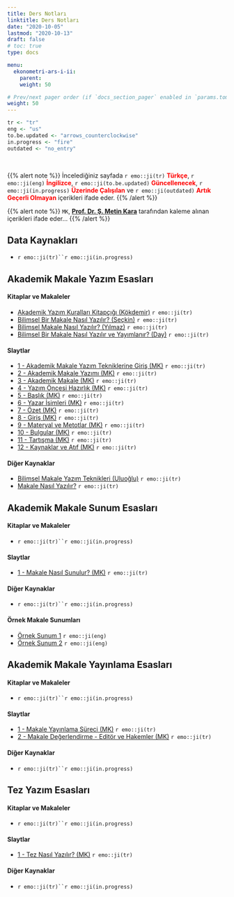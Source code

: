 ```yaml
---
title: Ders Notları
linktitle: Ders Notları
date: "2020-10-05"
lastmod: "2020-10-13"
draft: false
# toc: true
type: docs

menu:
  ekonometri-ars-i-ii:
    parent: 
    weight: 50

# Prev/next pager order (if `docs_section_pager` enabled in `params.toml`)
weight: 50
---
```


```r
tr <- "tr"
eng <- "us"
to.be.updated <- "arrows_counterclockwise"
in.progress <- "fire"
outdated <- "no_entry"
```

<br>

{{% alert note %}}
İncelediğiniz sayfada `r emo::ji(tr)` <font color="red">**Türkçe**</font>, `r emo::ji(eng)` <font color="red">**İngilizce**</font>, `r emo::ji(to.be.updated)` <font color="red">**Güncellenecek**</font>, `r emo::ji(in.progress)` <font color="red">**Üzerinde Çalışılan**</font> ve `r emo::ji(outdated)` <font color="red">**Artık Geçerli Olmayan**</font> içerikleri ifade eder.
{{% /alert %}}

{{% alert note %}}
`MK`, <font color="red">**[Prof. Dr. Ş. Metin Kara](https://scholar.google.com/citations?user=U45CVc0AAAAJ&hl=tr)**</font> tarafından kaleme alınan içerikleri ifade eder...
{{% /alert %}}

## Data Kaynakları
- `r emo::ji(tr)``r emo::ji(in.progress)`

## Akademik Makale Yazım Esasları
#### Kitaplar ve Makaleler
- [Akademik Yazım Kuralları Kitapçığı (Kökdemir)](`r paste0(ekonometri.ars.path, "Kokdemir__Akademik Yazim Kurallari Kitapcigi.pdf")`) `r emo::ji(tr)`
- [Bilimsel Bir Makale Nasıl Yazılır? (Seçkin)](`r paste0(ekonometri.ars.path, "Seckin-(2003a)-Bilimsel Bir Makale Nasil Yazilir-(article).pdf")`) `r emo::ji(tr)`
- [Bilimsel Makale Nasıl Yazılır? (Yılmaz)](`r paste0(ekonometri.ars.path, "Yilmaz-(2005a)-Bilimsel Makale Nasil Yazilir-(article).pdf")`) `r emo::ji(tr)`
- [Bilimsel Bir Makale Nasıl Yazılır ve Yayımlanır? (Day)](`r paste0(ekonometri.ars.path, "Day__Bilimsel Bir Makale Nasil Yazilir ve Yayimlanir.pdf")`) `r emo::ji(tr)`

#### Slaytlar
- [1 - Akademik Makale Yazım Tekniklerine Giriş (MK)](`r paste0(ekonometri.ars.path, "1 - Akademik Makale Yazim Tekniklerine Giris.ppt")`) `r emo::ji(tr)`
- [2 - Akademik Makale Yazımı (MK)](`r paste0(ekonometri.ars.path, "2 - Akademik Makale Yazimi.ppt")`) `r emo::ji(tr)`
- [3 - Akademik Makale (MK)](`r paste0(ekonometri.ars.path, "3 - Akademik Makale.ppt")`) `r emo::ji(tr)`
- [4 - Yazım Öncesi Hazırlık (MK)](`r paste0(ekonometri.ars.path, "4 - Yazim Oncesi Hazirlik.ppt")`) `r emo::ji(tr)`
- [5 - Başlık (MK)](`r paste0(ekonometri.ars.path, "5 - Baslik.ppt")`) `r emo::ji(tr)`
- [6 - Yazar İsimleri (MK)](`r paste0(ekonometri.ars.path, "6 - Yazar Isimleri.ppt")`) `r emo::ji(tr)`
- [7 - Özet (MK)](`r paste0(ekonometri.ars.path, "7 - Ozet.ppt")`) `r emo::ji(tr)`
- [8 - Giriş (MK)](`r paste0(ekonometri.ars.path, "8 - Giris.ppt")`) `r emo::ji(tr)`
- [9 - Materyal ve Metotlar (MK)](`r paste0(ekonometri.ars.path, "9 - Materyal ve Metotlar.ppt")`) `r emo::ji(tr)`
- [10 - Bulgular (MK)](`r paste0(ekonometri.ars.path, "10 - Bulgular.ppt")`) `r emo::ji(tr)`
- [11 - Tartışma (MK)](`r paste0(ekonometri.ars.path, "11 - Tartisma.ppt")`) `r emo::ji(tr)`
- [12 - Kaynaklar ve Atıf (MK)](`r paste0(ekonometri.ars.path, "12 - Kaynaklar ve Atif.ppt")`) `r emo::ji(tr)`

#### Diğer Kaynaklar
- [Bilimsel Makale Yazım Teknikleri (Uluoğlu)](`r paste0(ekonometri.ars.path, "Uluoglu__Bilimsel Makale Yazim Teknikleri.pdf")`) `r emo::ji(tr)`
- [Makale Nasıl Yazılır?](https://www.akademikkaynak.com/makale-nasil-yazilir.html) `r emo::ji(tr)`

## Akademik Makale Sunum Esasları
#### Kitaplar ve Makaleler
- `r emo::ji(tr)``r emo::ji(in.progress)`

#### Slaytlar
- [1 - Makale Nasıl Sunulur? (MK)](`r paste0(ekonometri.ars.path, "1 - Makale Nasil Sunulur.ppt")`) `r emo::ji(tr)`

#### Diğer Kaynaklar
- `r emo::ji(tr)``r emo::ji(in.progress)`

#### Örnek Makale Sunumları
- [Örnek Sunum 1](`r paste0(ekonometri.ars.path, "Ornek_1_(Crypto).pdf")`) `r emo::ji(eng)`
- [Örnek Sunum 2](`r paste0(ekonometri.ars.path, "Ornek_2_(Meat Demand).pdf")`) `r emo::ji(eng)`

## Akademik Makale Yayınlama Esasları
#### Kitaplar ve Makaleler
- `r emo::ji(tr)``r emo::ji(in.progress)`

#### Slaytlar
- [1 - Makale Yayınlama Süreci (MK)](`r paste0(ekonometri.ars.path, "1 - Makale Yayinlama Sureci.ppt")`) `r emo::ji(tr)`
- [2 - Makale Değerlendirme - Editör ve Hakemler (MK)](`r paste0(ekonometri.ars.path, "2 - Makale Degerlendirme__Editor ve Hakemler.ppt")`) `r emo::ji(tr)`

#### Diğer Kaynaklar
- `r emo::ji(tr)``r emo::ji(in.progress)`

## Tez Yazım Esasları
#### Kitaplar ve Makaleler
- `r emo::ji(tr)``r emo::ji(in.progress)`

#### Slaytlar
- [1 - Tez Nasıl Yazılır? (MK)](`r paste0(ekonometri.ars.path, "1 - Tez Nasil Yazilir.ppt")`) `r emo::ji(tr)`

#### Diğer Kaynaklar
- `r emo::ji(tr)``r emo::ji(in.progress)`
